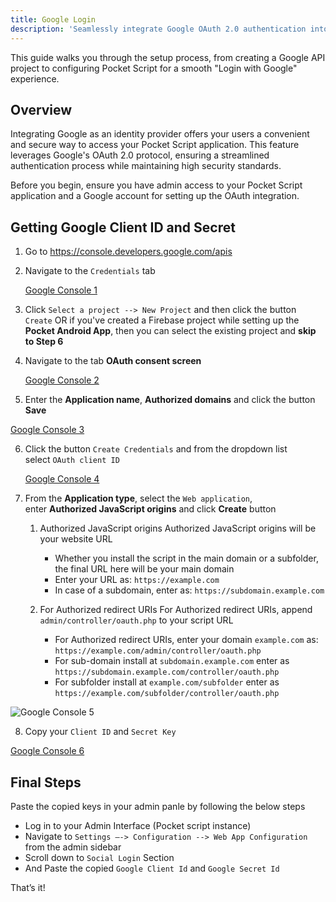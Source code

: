 ```yaml
---
title: Google Login
description: 'Seamlessly integrate Google OAuth 2.0 authentication into your Pocket Script application, allowing users to log in with their Google accounts'
---
```


This guide walks you through the setup process, from creating a Google API project to configuring Pocket Script for a smooth "Login with Google" experience.

## Overview

Integrating Google as an identity provider offers your users a convenient and secure way to access your Pocket Script application. This feature leverages Google's OAuth 2.0 protocol, ensuring a streamlined authentication process while maintaining high security standards.

<Note>
Before you begin, ensure you have admin access to your Pocket Script application and a Google account for setting up the OAuth integration.
</Note>

## Getting Google Client ID and Secret

  1. Go to  https://console.developers.google.com/apis
  2. Navigate to the `Credentials` tab

      [Google Console 1](/images/web/google/google_console_1.png)

  3. Click `Select a project --> New Project` and then click the button `Create` OR if you've created a Firebase project while setting up the **Pocket Android App**, then you can select the existing project and **skip to Step 6**

  4. Navigate to the tab **OAuth consent screen**

      [Google Console 2](/images/web/google/google_console_2.png)

  5. Enter the **Application name**, **Authorized domains** and click the button **Save**

  [Google Console 3](/images/web/google/google_console_3.png)

  6. Click the button `Create Credentials` and from the dropdown list select `OAuth client ID`

      [Google Console 4](/images/web/google/google_console_4.png)

  7. From the **Application type**, select the `Web application`, enter **Authorized JavaScript origins** and click **Create** button
      1. Authorized JavaScript origins
          <Warning>Authorized JavaScript origins will be your website URL</Warning>
          - Whether you install the script in the main domain or a subfolder, the final URL here will be your main domain
          - Enter your URL as: `https://example.com`
          - In case of a subdomain, enter as: `https://subdomain.example.com`

      2. For Authorized redirect URIs
          <Warning>For Authorized redirect URIs, append `admin/controller/oauth.php` to your script URL</Warning>
          - For Authorized redirect URIs, enter your domain `example.com` as: `https://example.com/admin/controller/oauth.php`
          - For sub-domain install at `subdomain.example.com` enter as `https://subdomain.example.com/controller/oauth.php`
          - For subfolder install at `example.com/subfolder` enter as  `https://example.com/subfolder/controller/oauth.php`

![Google Console 5](/images/web/google/google_console_5.png)

  8. Copy your `Client ID` and `Secret Key`

  [Google Console 6](/images/web/google/google_console_6.png)

## Final Steps

Paste the copied keys in your admin panle by following the below steps

  - Log in to your Admin Interface (Pocket script instance)
  - Navigate to `Settings —-> Configuration --> Web App Configuration` from the admin sidebar
  - Scroll down to `Social Login` Section
  - And Paste the copied `Google Client Id` and `Google Secret Id`

​That’s it!
